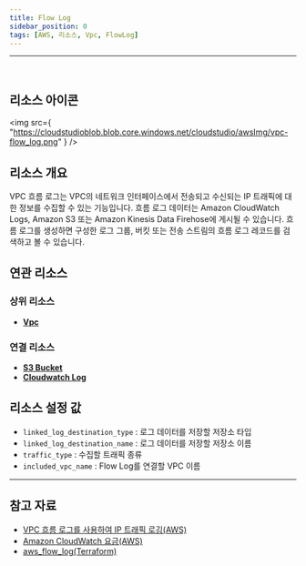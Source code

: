 ```yaml
---
title: Flow Log
sidebar_position: 0
tags: [AWS, 리소스, Vpc, FlowLog]
---
```


<hr />
<br />

## 리소스 아이콘

<img
    src={
        "https://cloudstudioblob.blob.core.windows.net/cloudstudio/awsImg/vpc-flow_log.png"
    }
/>

## 리소스 개요

VPC 흐름 로그는 VPC의 네트워크 인터페이스에서 전송되고 수신되는 IP 트래픽에 대한 정보를 수집할 수 있는 기능입니다. 흐름 로그 데이터는 Amazon CloudWatch Logs, Amazon S3 또는 Amazon Kinesis Data Firehose에 게시될 수 있습니다. 흐름 로그를 생성하면 구성한 로그 그룹, 버킷 또는 전송 스트림의 흐름 로그 레코드를 검색하고 볼 수 있습니다.

## 연관 리소스

### 상위 리소스

-   [**Vpc**](https://docs.cstudio.app/docs/resource/aws/Vpc/)

### 연결 리소스

-   [**S3 Bucket**](https://docs.cstudio.app/docs/resource/aws/S3/S3Bucket)
-   [**Cloudwatch Log**](https://docs.cstudio.app/docs/resource/aws/Cloudwatch/Log)

## 리소스 설정 값

-   `linked_log_destination_type` : 로그 데이터를 저장할 저장소 타입
-   `linked_log_destination_name` : 로그 데이터를 저장할 저장소 이름
-   `traffic_type` : 수집할 트래픽 종류
-   `included_vpc_name` : Flow Log를 연결할 VPC 이름

---

## 참고 자료

-   [VPC 흐름 로그를 사용하여 IP 트래픽 로깅(AWS)](https://docs.aws.amazon.com/ko_kr/vpc/latest/userguide/flow-logs.html)
-   [Amazon CloudWatch 요금(AWS)](zzzhttps://aws.amazon.com/ko/cloudwatch/pricing/)
-   [aws_flow_log(Terraform)](https://registry.terraform.io/providers/hashicorp/aws/latest/docs/resources/flow_log)

